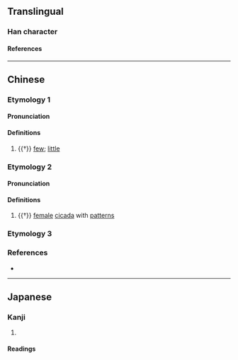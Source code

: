 {{character info}}
==Translingual==

===Han character===
{{Han char|rn=42|rad=小|as=01|sn=4|four=90300|canj=FO|ids=⿱𡭔乀,⿱小乀}}

====References====
{{Han ref|kx=0296.190|dkj=07474|dj=0590.010|hdz=10561.030|uh=5C10}}

----

==Chinese==

===Etymology 1===
{{zh-forms}}
{{zh-wp|yue}}

====Pronunciation====
{{zh-pron
|m=jié
|c=zit3
|mc=y
|oc=y
|cat=a
}}

====Definitions====
{{zh-hanzi}}

# {{†}} [[few]]; [[little]]

===Etymology 2===
{{zh-forms}}

====Pronunciation====
{{zh-pron
|m=jí
|c=zik1
|cat=n
}}

====Definitions====
{{zh-hanzi}}

# {{†}} [[female]] [[cicada]] with [[pattern]]s

===Etymology 3===
{{zh-see|啲|v}}

===References===
* {{R:yue:mfccd}}

----

==Japanese==

===Kanji===
{{ja-kanji|grade=|rs=小01}}

# {{rfdef|ja|sort=小01}}

====Readings====
{{ja-readings
|on=せつ, せち, しつ, しち
|kun=すく-ない, ちい-さい<ちひ-さい
}}